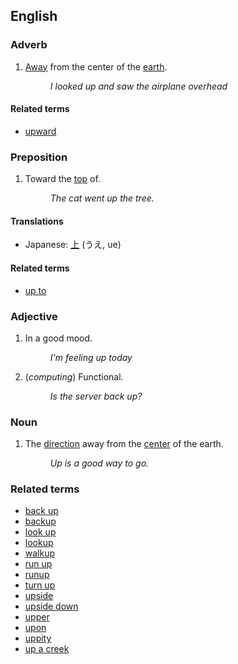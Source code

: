 == English ==

=== Adverb ===

# [[Away]] from the center of the [[earth]].
#: ''I looked up and saw the airplane overhead''

====Related terms====

*[[upward]]

=== Preposition ===

# Toward the [[top]] of.
#: ''The cat went up the tree.''

====Translations====
*Japanese: [[上]] (うえ, ue)

====Related terms====

*[[up to]]

=== Adjective ===

# In a good mood.
#: ''I'm feeling up today''
# (''computing'') Functional.
#: ''Is the server back up?''

=== Noun ===

# The [[direction]] away from the [[center]] of the earth.
#: ''Up is a good way to go.''

===Related terms===

*[[back up]]
*[[backup]]
*[[look up]]
*[[lookup]]
*[[walkup]]
*[[run up]]
*[[runup]]
*[[turn up]]
*[[upside]]
*[[upside down]]
*[[upper]]
*[[upon]]
*[[uppity]]
*[[up a creek]]